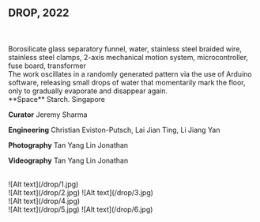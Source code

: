 ## DROP, 2022

<br />
<br />
Borosilicate glass separatory funnel, water, stainless steel braided wire, stainless steel clamps, 2-axis mechanical motion system, microcontroller, fuse board, transformer

<br />
The work oscillates in a randomly generated pattern via the use of Arduino software, releasing small drops of water that momentarily mark the floor, only to gradually evaporate and disappear again.

<br />
**Space** Starch. Singapore

**Curator** Jeremy Sharma

**Engineering** Christian Eviston-Putsch, Lai Jian Ting, Li Jiang Yan

**Photography** Tan Yang Lin Jonathan

**Videography** Tan Yang Lin Jonathan

<br />
![Alt text](/drop/1.jpg)
<br />
<Grid>
    <Col>![Alt text](/drop/2.jpg)</Col>
    <Col>![Alt text](/drop/3.jpg)</Col>
</Grid>
<br />
![Alt text](/drop/4.jpg)
<br />
<Grid>
    <Col>![Alt text](/drop/5.jpg)</Col>
    <Col>![Alt text](/drop/6.jpg)</Col>
</Grid>
<br />
